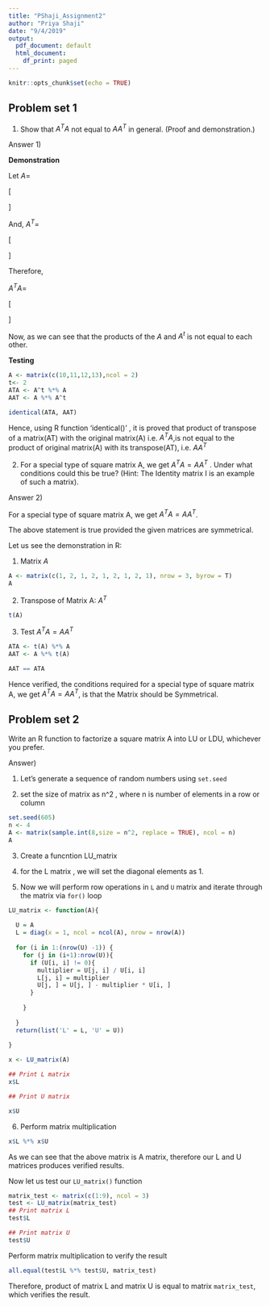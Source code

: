 ```yaml
---
title: "PShaji_Assignment2"
author: "Priya Shaji"
date: "9/4/2019"
output:
  pdf_document: default
  html_document:
    df_print: paged
---
```


```r
knitr::opts_chunk$set(echo = TRUE)
```

## Problem set 1

(1) Show that $A^TA$ not equal to  $AA^T$ in general. (Proof and demonstration.)

Answer 1)

<strong> Demonstration </strong>

Let $A =$

\[
\begin{bmatrix}
a & b\\
c & d
\end{bmatrix}
\]

And, $A^T =$

\[
\begin{bmatrix}
e & f\\
g & h
\end{bmatrix}
\]


Therefore,

$A^TA =$


\[
\begin{bmatrix}
ea+fc & eb+fd \\
ga+hc & gb+hd
\end{bmatrix}
\]

Now, as we can see that the products of the $A$ and $A^t$ is not equal to each other.

<strong>Testing</strong>

```r
A <- matrix(c(10,11,12,13),ncol = 2)
t<- 2
ATA <- A^t %*% A
AAT <- A %*% A^t

identical(ATA, AAT)
```

Hence, using R function 'identical()' , it is proved that product of transpose of a matrix(AT) with the original matrix(A) i.e. $A^TA$,is not equal to the product of original matrix(A) with its transpose(AT), i.e. $AA^T$



(2) For a special type of square matrix A, we get $A^T A = AA^T$ . Under what conditions could this be true? (Hint: The Identity matrix I is an example of such a matrix).

Answer 2)

For a special type of square matrix A, we get $A^T A = AA^T$. 

The above statement is true provided the given matrices are symmetrical.

Let us see the demonstration in R:

1) Matrix $A$

```r
A <- matrix(c(1, 2, 1, 2, 1, 2, 1, 2, 1), nrow = 3, byrow = T)
A
```


2) Transpose of Matrix A: $A^T$


```r
t(A)
```


3) Test $A^TA = AA^T$

```r
ATA <- t(A) %*% A
AAT <- A %*% t(A)

AAT == ATA
```


Hence verified, the conditions required for a special type of square matrix A, we get $A^T A = AA^T$, is that the Matrix should be Symmetrical.


## Problem set 2

Write an R function to factorize a square matrix A into LU or LDU, whichever you prefer.

Answer)

1) Let's generate a sequence of random numbers using `set.seed`

2) set the size of matrix as n^2 , where n is number of elements in a row or column

```r
set.seed(605)
n <- 4
A <- matrix(sample.int(8,size = n^2, replace = TRUE), ncol = n)
A
```

3) Create a funcntion LU_matrix

4) for the L matrix , we will set the diagonal elements as 1.

5) Now we will perform row operations in `L` and `U` matrix and iterate through the matrix via `for()` loop

```r
LU_matrix <- function(A){
  
  U = A 
  L = diag(x = 1, ncol = ncol(A), nrow = nrow(A))
  
  for (i in 1:(nrow(U) -1)) {
    for (j in (i+1):nrow(U)){
      if (U[i, i] != 0){
        multiplier = U[j, i] / U[i, i]
        L[j, i] = multiplier
        U[j, ] = U[j, ] - multiplier * U[i, ]
      }
      
    }
    
  }
  return(list('L' = L, 'U' = U))
  
}

x <- LU_matrix(A)

## Print L matrix
x$L
```



```r
## Print U matrix

x$U
```

6) Perform matrix multiplication 

```r
x$L %*% x$U
```


As we can see that the above matrix is A matrix, therefore our L and U matrices produces verified results.


Now let us test our `LU_matrix()` function

```r
matrix_test <- matrix(c(1:9), ncol = 3)
test <- LU_matrix(matrix_test)
## Print matrix L
test$L
```


```r
## Print matrix U
test$U
```

Perform matrix multiplication to verify the result

```r
all.equal(test$L %*% test$U, matrix_test)
```


Therefore, product of matrix L and matrix U is equal to matrix `matrix_test`, which verifies the result.

